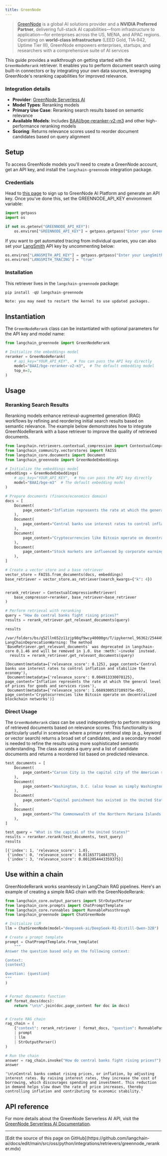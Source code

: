 ```yaml
---
title: GreenNode
---
```


>[GreenNode](https://greennode.ai/) is a global AI solutions provider and a **NVIDIA Preferred Partner**, delivering full-stack AI capabilities—from infrastructure to application—for enterprises across the US, MENA, and APAC regions. Operating on **world-class infrastructure** (LEED Gold, TIA‑942, Uptime Tier III), GreenNode empowers enterprises, startups, and researchers with a comprehensive suite of AI services

This guide provides a walkthrough on getting started with the `GreenNodeRerank` retriever. It enables you to perform document search using built-in connectors or by integrating your own data sources, leveraging GreenNode's reranking capabilities for improved relevance.

### Integration details

- **Provider**: [GreenNode Serverless AI](https://aiplatform.console.greennode.ai/playground)
- **Model Types**: Reranking models
- **Primary Use Case**: Reranking search results based on semantic relevance
- **Available Models**: Includes [BAAI/bge-reranker-v2-m3](https://huggingface.co/BAAI/bge-reranker-v2-m3) and other high-performance reranking models
- **Scoring**: Returns relevance scores used to reorder document candidates based on query alignment

## Setup

To access GreenNode models you'll need to create a GreenNode account, get an API key, and install the `langchain-greennode` integration package.

### Credentials

Head to [this page](https://aiplatform.console.greennode.ai/api-keys) to sign up to GreenNode AI Platform and generate an API key. Once you've done this, set the GREENNODE_API_KEY environment variable:

```python
import getpass
import os

if not os.getenv("GREENNODE_API_KEY"):
    os.environ["GREENNODE_API_KEY"] = getpass.getpass("Enter your GreenNode API key: ")
```

If you want to get automated tracing from individual queries, you can also set your [LangSmith](https://docs.smith.langchain.com/) API key by uncommenting below:

```python
os.environ["LANGSMITH_API_KEY"] = getpass.getpass("Enter your LangSmith API key: ")
os.environ["LANGSMITH_TRACING"] = "true"
```

### Installation

This retriever lives in the `langchain-greennode` package:

```python
pip install -qU langchain-greennode
```

```output
Note: you may need to restart the kernel to use updated packages.
```

## Instantiation

The `GreenNodeRerank` class can be instantiated with optional parameters for the API key and model name:

```python
from langchain_greennode import GreenNodeRerank

# Initialize the embeddings model
reranker = GreenNodeRerank(
    # api_key="YOUR_API_KEY",  # You can pass the API key directly
    model="BAAI/bge-reranker-v2-m3",  # The default embedding model
    top_n=3,
)
```

## Usage

### Reranking Search Results

Reranking models enhance retrieval-augmented generation (RAG) workflows by refining and reordering initial search results based on semantic relevance. The example below demonstrates how to integrate GreenNodeRerank with a base retriever to improve the quality of retrieved documents.

```python
from langchain.retrievers.contextual_compression import ContextualCompressionRetriever
from langchain_community.vectorstores import FAISS
from langchain_core.documents import Document
from langchain_greennode import GreenNodeEmbeddings

# Initialize the embeddings model
embeddings = GreenNodeEmbeddings(
    # api_key="YOUR_API_KEY",  # You can pass the API key directly
    model="BAAI/bge-m3"  # The default embedding model
)

# Prepare documents (finance/economics domain)
docs = [
    Document(
        page_content="Inflation represents the rate at which the general level of prices for goods and services rises"
    ),
    Document(
        page_content="Central banks use interest rates to control inflation and stabilize the economy"
    ),
    Document(
        page_content="Cryptocurrencies like Bitcoin operate on decentralized blockchain networks"
    ),
    Document(
        page_content="Stock markets are influenced by corporate earnings, investor sentiment, and economic indicators"
    ),
]

# Create a vector store and a base retriever
vector_store = FAISS.from_documents(docs, embeddings)
base_retriever = vector_store.as_retriever(search_kwargs={"k": 4})


rerank_retriever = ContextualCompressionRetriever(
    base_compressor=reranker, base_retriever=base_retriever
)

# Perform retrieval with reranking
query = "How do central banks fight rising prices?"
results = rerank_retriever.get_relevant_documents(query)

results
```

```output
/var/folders/bs/g52lln652z11zjp98qf9wcy40000gn/T/ipykernel_96362/2544494776.py:41: LangChainDeprecationWarning: The method `BaseRetriever.get_relevant_documents` was deprecated in langchain-core 0.1.46 and will be removed in 1.0. Use :meth:`~invoke` instead.
  results = rerank_retriever.get_relevant_documents(query)
```

```output
[Document(metadata={'relevance_score': 0.125}, page_content='Central banks use interest rates to control inflation and stabilize the economy'),
 Document(metadata={'relevance_score': 0.004913330078125}, page_content='Inflation represents the rate at which the general level of prices for goods and services rises'),
 Document(metadata={'relevance_score': 1.6689300537109375e-05}, page_content='Cryptocurrencies like Bitcoin operate on decentralized blockchain networks')]
```

### Direct Usage

The `GreenNodeRerank` class can be used independently to perform reranking of retrieved documents based on relevance scores. This functionality is particularly useful in scenarios where a primary retrieval step (e.g., keyword or vector search) returns a broad set of candidates, and a secondary model is needed to refine the results using more sophisticated semantic understanding. The class accepts a query and a list of candidate documents and returns a reordered list based on predicted relevance.

```python
test_documents = [
    Document(
        page_content="Carson City is the capital city of the American state of Nevada."
    ),
    Document(
        page_content="Washington, D.C. (also known as simply Washington or D.C.) is the capital of the United States."
    ),
    Document(
        page_content="Capital punishment has existed in the United States since beforethe United States was a country."
    ),
    Document(
        page_content="The Commonwealth of the Northern Mariana Islands is a group of islands in the Pacific Ocean. Its capital is Saipan."
    ),
]

test_query = "What is the capital of the United States?"
results = reranker.rerank(test_documents, test_query)
results
```

```output
[{'index': 1, 'relevance_score': 1.0},
 {'index': 0, 'relevance_score': 0.01165771484375},
 {'index': 3, 'relevance_score': 0.0012054443359375}]
```

## Use within a chain

GreenNodeRerank works seamlessly in LangChain RAG pipelines. Here's an example of creating a simple RAG chain with the GreenNodeRerank:

```python
from langchain_core.output_parsers import StrOutputParser
from langchain_core.prompts import ChatPromptTemplate
from langchain_core.runnables import RunnablePassthrough
from langchain_greennode import ChatGreenNode

# Initialize LLM
llm = ChatGreenNode(model="deepseek-ai/DeepSeek-R1-Distill-Qwen-32B")

# Create a prompt template
prompt = ChatPromptTemplate.from_template(
    """
Answer the question based only on the following context:

Context:
{context}

Question: {question}
"""
)


# Format documents function
def format_docs(docs):
    return "\n\n".join(doc.page_content for doc in docs)


# Create RAG chain
rag_chain = (
    {"context": rerank_retriever | format_docs, "question": RunnablePassthrough()}
    | prompt
    | llm
    | StrOutputParser()
)

# Run the chain
answer = rag_chain.invoke("How do central banks fight rising prices?")
answer
```

```output
'\n\nCentral banks combat rising prices, or inflation, by adjusting interest rates. By raising interest rates, they increase the cost of borrowing, which discourages spending and investment. This reduction in demand helps slow down the rate of price increases, thereby controlling inflation and contributing to economic stability.'
```

## API reference

For more details about the GreenNode Serverless AI API, visit the [GreenNode Serverless AI Documentation](https://aiplatform.console.greennode.ai/api-docs/maas).

---

<Callout icon="pen-to-square" iconType="regular">
  [Edit the source of this page on GitHub](https://github.com/langchain-ai/docs/edit/main/src/oss/python/integrations/retrievers/greennode_reranker.mdx)
</Callout>

